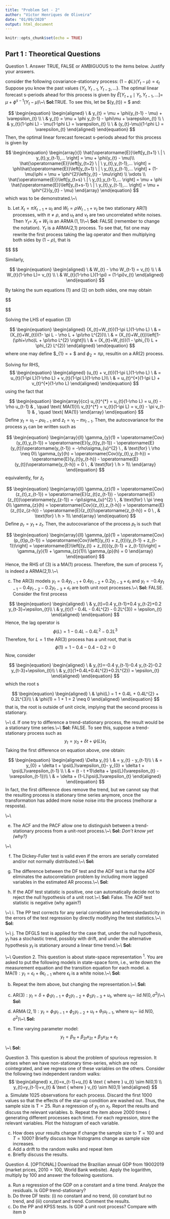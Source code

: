 ---
title: "Problem Set - 2"
author: "Víctor Henriques de Oliveira"
date: "01/09/2020"
output: html_document
---

```{r setup, include=FALSE}
knitr::opts_chunk$set(echo = TRUE)
```

## Part  1 : Theoretical Questions

Question 1. Answer TRUE, FALSE or AMBIGUOUS to the items below. Justify your answers.

consider the following covariance-stationary process: $(1-\phi L)\left(Y_{t}-\mu\right)=\epsilon_{t}$ Suppose you know the past values $\left\{Y_{t}, Y_{t-1}, Y_{t-2}, \ldots\right\}$. The optimal linear forecast s-periods ahead for this process is given by $\hat{E}\left[Y_{t+s} \mid Y_{t}, Y_{t-1}, \ldots\right]=$ $\mu+\phi^{s-1}\left(Y_{t}-\mu\right)$\\~\\
**Sol:**TRUE. To see this, let be $\operatorname{E}(y_{t}) = \mu $ and:

$$
\begin{equation}
  \begin{aligned}
  \ & y_{t}  = \mu + \phi(y_{t-1} - \mu) + \varepsilon_{t} \\ 
  \ & y_{t}  =  \mu + \phi y_{t-1} - \phi\mu + \varepsilon_{t} \\
  \ & y_{t}(1-\phi L) - \mu(1-\phi L) = \varepsilon_{t} \\      
  \ & (y_{t}-\mu)(1-\phi L)  =  \varepsilon_{t}
  \end{aligned}
\end{equation}
$$
Then, the optimal linear forecast forecast s-periods ahead for this process is given by

$$
\begin{equation}
  \begin{array}{l}
   \hat{\operatorname{E}}\left[y_{t+1} \ | \ y_{t},y_{t-1},... \right] = \mu + \phi(y_{t} - \mu)\\ 
  \hat{\operatorname{E}}\left[y_{t+2} \ | \ y_{t},y_{t-1},... \right] = \phi\hat{\operatorname{E}}\left[y_{t+1} \ | \ y_{t},y_{t-1},... \right] + (1-\mu)\phi = \mu + \phi^{2}\left(y_{t} - \mu\right) \\
  \vdots \\
  \hat{\operatorname{E}}\left[y_{t+s} \ | \ y_{t},y_{t-1},... \right] = \mu + \phi \hat{\operatorname{E}}\left[y_{t+s-1} \ | \ y_{t},y_{t-1},... \right] = \mu + \phi^{2}(y_{t} - \mu)
  \end{array}
\end{equation}
$$
which was to be demonstrated.\\~\\

b. Let $X_{t}=\pi X_{t-1}+u_{t}$ and $W_{t}=\rho W_{t-1}+v_{t}$ be two stationary $\mathrm{AR}(1)$ processes, with $\pi \neq \rho,$ and $u_{t}$ and $v_{t}$ are two uncorrelated white noises. Then $Y_{t}=$ $X_{t}+W_{t}$ is an $\operatorname{ARMA}(1,1)$\\~\\
**Sol:**  FALSE (remember to change the notation). $Y_{t}$ is a ARMA(2,1) process. To see that, fist one may rewrite
the first process taking the lag operator and then multiplying both sides by $(1-\rho)$, that is

$$
\begin{equation}
  \begin{aligned}
  \ & X_{t} - \pi x_{t-1} = u_{t} \\
  \ & X_{t}(1-\pi L)= u_{t} \\
  \ & X_{t}(1-\pi L)(1-\rho) = (1-\rho)u_{t}
  
  \end{aligned}
\end{equation}
$$

Similarly, 

$$
\begin{equation}
  \begin{aligned}
  \ & W_{t} - \rho W_{t-1} = v_{t} \\
  \ & W_{t}(1-\rho L)= v_{t} \\
  \ & W_{t}(1-\rho L)(1-\pi) = (1-\pi)v_{t}
  \end{aligned}
\end{equation}
$$

By taking the sum equations (1) and (2) on both sides, one may obtain

$$
\begin{equation}
  \begin{aligned}
  \ & X_{t}(1-\pi L)(1-\rho) + W_{t}(1-\rho L)(1-\pi) = (1-\rho)u_{t} + (1-\pi)v_{t} \\
  \ & (X_{t}+W_{t})(1-\pi L)(1-\rho L) = (u_{t} + v_{t})(1-\pi L)(1-\rho L)
  \end{aligned}
\end{equation}

$$

Solving the LHS of equation (3)

$$
\begin{equation}
  \begin{aligned}
     (X_{t}+W_{t})(1-\pi L)(1-\rho L) \ & = (X_{t}+W_{t})(1- \pi L - \rho L + \pi\rho L^{2})\\
     \ & = (X_{t}+W_{t})\left[1-(\phi+\rho)L + \pi\rho L^{2} \right]\\
     \ & = (X_{t}+W_{t})(1 - \phi_{1} L + \phi_{2} L^{2})
  \end{aligned}
\end{equation}
$$
where one may define $\phi_{1} = \phi + \rho $ and $\phi_{2} = \pi \rho$, resultin on a AR(2) process.

Solving for RHS,
$$
\begin{equation}
  \begin{aligned}
      (u_{t} + v_{t})(1-\pi L)(1-\rho L) \ & = u_{t}(1-\pi L)(1-\rho L) + v_{t}(1-\pi L)(1-\rho L)\\
      \ & = u_{t}^{*}(1-\pi L) + v_{t}^{*}(1-\rho L)
  \end{aligned}
\end{equation}
$$
using the fact that 

$$
\begin{equation}
  \begin{array}{cc}
      u_{t}^{*} = u_{t}(1-\rho L) = u_{t} - \rho u_{t-1} & , \quad \text{   MA(1)}\\
      v_{t}^{*} = v_{t}(1-\pi L) = v_{t} - \pi v_{t-1} & , \quad \text{   MA(1)}
  \end{array}
\end{equation}
$$
Define $y_{t} = u_{t} - \rho u_{t-1}$ and $z_{t} = v_{t} - \pi v_{t-1}$. Then, the autocovariance for the process $y_{t}$ can be written such as

$$
\begin{equation}
  \begin{array}{ll}
      \gamma_{y}(1) = \operatorname{Cov}(y_{t},y_{t-1}) = \operatorname{E}(y_{t}y_{t-1}) - \operatorname{E}(y_{t})\operatorname(y_{t-1}) = -\rho\sigma_{u}^{2} \ , & \text{for} \ \rho \neq 0\\
      \gamma_{y}(h) = \operatorname{Cov}(y_{t},y_{t-h}) = \operatorname{E}(y_{t}y_{t-h}) - \operatorname{E}(y_{t})\operatorname(y_{t-h}) = 0 \ , & \text{for} \ h > 1\\
  \end{array}
\end{equation}
$$
equivalently, for $z_{t}$

$$
\begin{equation}
  \begin{array}{ll}
      \gamma_{z}(1) = \operatorname{Cov}(z_{t},z_{t-1}) = \operatorname{E}(z_{t}z_{t-1}) - \operatorname{E}(z_{t})\operatorname(y_{z-1}) = -\pi\sigma_{u}^{2} \ , & \text{for} \ \pi \neq 0\\
      \gamma_{z}(h) = \operatorname{Cov}(z_{t},z_{t-h}) = \operatorname{E}(z_{t}z_{z-h}) - \operatorname{E}(z_{t})\operatorname(z_{t-h}) = 0 \ , & \text{for} \ h > 1\\
  \end{array}
\end{equation}
$$
Define $p_{r} = y_{t} + z_{t}$. Then, the autocovariance of the process $p_{t}$ is such that

$$
\begin{equation}
  \begin{array}{ll}
      \gamma_{p}(1) = \operatorname{Cov}(p_{t}p_{t-1}) = \operatorname{Cov}\left[(y_{t} + z_{t})(y_{t-1} + z_{t-1})\right] =  \operatorname{E}\left[(y_{t} + z_{t})(y_{t-1} + z_{t-1})\right] = \gamma_{y}(1) + \gamma_{z}(1)\\
\gamma_{p}(h) = 0
  \end{array}
\end{equation}
$$
Hence, the RHS of (3) is a MA(1) process. Therefore, the sum of process $Y_{t}$ is indeed a ARMA(2,1).\\~\\

c. The $\mathrm{AR}(3)$ models $y_{t}=0.4 y_{t-1}+0.4 y_{t-2}+0.2 y_{t-3}+\epsilon_{t}$ and $y_{t}=-0.4 y_{t-1}-0.4 y_{t-2}-0.2 y_{t-3}+\epsilon_{t}$ are both unit root processes.\\~\\
**Sol:** FALSE. Consider the first process

$$
\begin{equation}
  \begin{aligned}
      \ & y_{t}=0.4 y_{t-1}+0.4 y_{t-2}+0.2 y_{t-3}+\epsilon_{t}\\
      \ & y_{t}(1 - 0.4L - 0.4L^{2} - 0.2L^{3}) = \epsilon_{t}
  \end{aligned}
\end{equation}
$$
Hence, the lag operator is
$$
  \phi(L) = 1 - 0.4L - 0.4L^{2} - 0.2L^{3}
$$
Therefore, for $L=1$ the AR(3) process has a unit root, that is 
$$\phi(1) = 1 - 0.4 - 0.4 - 0.2 = 0$$
Now, consider

$$
\begin{equation}
  \begin{aligned}
    \ & y_{t}=-0.4 y_{t-1}-0.4 y_{t-2}-0.2 y_{t-3}+\epsilon_{t}\\
    \ & y_{t}(1+0.4L+0.4L^{2}+0.2L^{2}) = \epsilon_{t}
  \end{aligned}
\end{equation}
$$
which the root s

$$
\begin{equation}
  \begin{aligned}
    \ & \phi(L) = 1 + 0.4L + 0.4L^{2} + 0.2L^{3}\\
    \ & \phi(1) = 1 + 1 = 2 \neq 0
  \end{aligned}
\end{equation}
$$
that is, the root is outside of unit circle, implying that the second process is stationary.

\\~\\
d. If one try to difference a trend-stationary process, the result would be a stationary time series.\\~\\
**Sol:**  FALSE. To see this, suppose a trend-stationary process such as
$$ 
  y_{t} = y_{0} + \delta t + \psi(L)\varepsilon_{t}
$$
Taking the first difference on equation above, one obtain:

$$
\begin{equation}
  \begin{aligned}
  \Delta y_{t} \ & = y_{t} - y_{t-1}\\
  \ & = y_{0} + \delta t + \psi(L)\varepsilon_{t}- y_{0} + \delta t + \psi(L)\varepsilon_{t-1} \\
  \ & = (t - t +1)\delta + \psi(L)(\varepsilon_{t} - \varepsilon_{t-1})\\
  \ & = \delta + (1-L)\psi(L)\varepsilon_{t} 
  \end{aligned}
\end{equation}
$$
In fact, the first difference does remove the trend, but we cannot say that the resulting process is stationary time series anymore, once the transformation has added more noise noise into the process (melhorar a resposta).


\\~\\

e. The ACF and the PACF allow one to distinguish between a trend-stationary process from a unit-root process.\\~\\
**Sol:** *Don't know yet (why?)*  

\\~\\

f. The Dickey-Fuller test is valid even if the errors are serially correlated and/or not normally distributed.\\~\\
**Sol:**  

g. The difference between the DF test and the ADF test is that the ADF eliminates the autocorrelation problem by including more lagged variables in the estimated AR process.\\~\\
**Sol:**  

h. If the ADF test statistic is positive, one can automatically decide not to reject the null hypothesis of a unit root.\\~\\
**Sol:** False. The ADF test statistic is negative (why again?)   

\\~\\
i. The PP test corrects for any serial correlation and heteroskedasticity in the errors of the test regression by directly modifying the test statistics.\\~\\
**Sol:**  

\\~\\
j. The DFGLS test is applied for the case that, under the null hypothesis, $y_{t}$ has a stochastic trend, possibly with drift, and under the alternative hypothesis $y_{t}$ is stationary around a linear time trend.\\~\\
**Sol:**  

\\~\\ 
Question 2. This question is about state-space representation $^{1} .$ You are asked to put the following models in state-space form, i.e., write down the measurement equation and the transition equation for each model.
a. $\mathrm{MA}(1): y_{t}=\epsilon_{t}+\theta \epsilon_{t-1}$ where $\epsilon_{t}$ is a white noise.\\~\\
**Sol:**  

b. Repeat the item above, but changing the representation.\\~\\
**Sol:**  

c. $\mathrm{AR}(3): y_{t}=\delta+\phi_{1} y_{t-1}+\phi_{2} y_{t-2}+\phi_{3} y_{t-3}+u_{t},$ where $u_{t} \sim$ iid $N\left(0, \sigma^{2}\right)$\\~\\
**Sol:**  

d. $\operatorname{ARMA}(2,1): y_{t}=\phi_{1} y_{t-1}+\phi_{2} y_{t-2}+u_{t}+\theta_{1} u_{t-1},$ where $u_{t} \sim$ iid $N\left(0, \sigma^{2}\right)$\\~\\
**Sol:**  

e. Time varying parameter model:
$$
y_{t}=\beta_{1 t}+\beta_{2 t} x_{2 t}+\beta_{3} x_{3 t}+e_{t}
$$

\\~\\
**Sol:**  

Question 3. This question is about the problem of spurious regression. It arises when we have non-stationary time-series, which are not cointegrated, and we regress one of these variables on the others. Consider the following two independent random walks:
$$
\begin{aligned}
x_{t}=x_{t-1}+u_{t} & \text { where } u_{t} \sim N(0,1) \\
y_{t}=y_{t-1}+v_{t} & \text { where } v_{t} \sim N(0,1)
\end{aligned}
$$
a. Simulate 1025 observations for each process. Discard the first 1000 values so that the effects of the star-up condition are washed out. Thus, the sample size is $\mathrm{T}=25 .$ Run a regression of $y_{t}$ on $x_{t} .$ Report the results and discuss the relevant variables.
b. Repeat the item above 2000 times ( generating different processes each time). For each regression, store the relevant variables. Plot the histogram of each variable.


c. How does your results change if change the sample size to $T=100$ and $T=1000 ?$ Briefly discuss how histograms change as sample size increases.
d. Add a drift to the random walks and repeat item
b. Briefly discuss the results.

Question 4. [OPTIONAL] Download the Brazilian annual GDP from 19002019 (market prices, $2010=100,$ World Bank website). Apply the logarithm, multiply by 100 and answer the following questions.

a. Run a regression of the GDP on a constant and a time trend. Analyze the residuals. Is GDP trend-stationary?
b. Do three DF tests: (i) no constant and no trend, (ii) constant but no trend, and (iii) constant and trend. Comment the results.
c. Do the PP and KPSS tests. Is GDP a unit root process? Compare with item $b$



